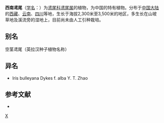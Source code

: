 {{Speciesbox 
| genus = Iris
| species = bulleyana
| image = Iris bulleyana.jpg
| status = NE
| status_system = IUCN3.1
| authority = Dykes
}}

'''西南鸢尾'''（[[学名|学名]]：{{lang|la|''Iris bulleyana''}}）为[[鸢尾科|鸢尾科]][[鸢尾属|鸢尾属]]的植物，为中国的特有植物。分布于[[中国大陆|中国大陆]]的[[西藏|西藏]]、[[云南|云南]]、[[四川|四川]]等地，生长于海拔2,300米至3,500米的地区，多生长在山坡草地及溪流旁的湿地上，目前尚未由人工引种栽培。

== 别名 ==
空茎鸢尾（英拉汉种子植物名称）

== 异名 ==
* Iris bulleyana Dykes f. alba Y. T. Zhao

== 参考文献 ==
<div class="references-small">
* {{cite web| url =http://www.bioinfo.cn/db05/KmzwSpecies.php?action=view&id=11437| title =西南鸢尾| work =《中国高等植物数据库全库》| publisher =中国科学院微生物研究所| author =昆明植物研究所| accessdate =2009-02-24| deadurl =yes| archiveurl =https://web.archive.org/web/20160305062609/http://www.bioinfo.cn/db05/KmzwSpecies.php?action=view&id=11437| archivedate =2016-03-05| df =}}
</div>
{{Taxonbar|from=Q15227590}}

[[Category:鸢尾属|X]]